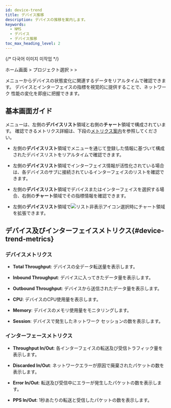 ```yaml
---
id: device-trend
title: デバイス推移
description: デバイスの推移を案内します。
keywords:
  - NMS
  - デバイス
  - デバイス推移
toc_max_heading_level: 2
---
```


{/* 다국어 이미지 미작업 */}

ホーム画面 &gt; プロジェクト選択 &gt; <Cmdname sid="side_device" className="uitext" /> &gt; <Cmdname sid="side_deviceTrend" className="uitext" />

<Cmdname sid="side_deviceTrend" className="uitext" />メニューからデバイスの状態変化に関連するデータをリアルタイムで確認できます。 デバイスとインターフェイスの指標を視覚的に提供することで、ネットワーク 性能の変化を即座に把握できます。

## 基本画面ガイド

<ImgLang img="nms-device-trend.png" desc="Device Trend" />

<Cmdname sid="side_deviceTrend" className="uitext" />メニューは、左側の**デバイスリスト**領域と右側の**チャート**領域で構成されています。 確認できるメトリクス詳細は、下段の[メトリクス案内](#device-trend-metrics)を参照してください。

- 左側の**デバイスリスト**領域で<Cmdname sid="side_deviceManagement" className="uitext" />メニューを通じて登録した情報に基づいて構成されたデバイスリストをリアルタイムで確認できます。

- 左側の**デバイスリスト**領域でインターフェイス情報が活性化されている場合は、各デバイスのサブに接続されているインターフェイスのリストを確認できます。 

- 左側の**デバイスリスト**領域でデバイスまたはインターフェイスを選択する場合、右側の**チャート**領域でその指標情報を確認できます。 

- 左側の**デバイスリスト**領域で![リスト非表示アイコン](/img/ico-collapse-list.svg)選択時にチャート領域を拡張できます。 

## デバイス及びインターフェイスメトリクス{#device-trend-metrics}

### デバイスメトリクス

- **Total Throughput**: デバイスの全データ転送量を表示します。

- **Inbound Throughput**: デバイスに入ってきたデータ量を表示します。

- **Outbound Throughput**: デバイスから送信されたデータ量を表示します。

- **CPU**: デバイスのCPU使用量を表示します。

- **Memory**: デバイスのメモリ使用量をモニタリングします。

- **Session**: デバイスで発生したネットワーク セッションの数を表示します。

### インターフェースメトリクス

- **Throughput In/Out**: 各インターフェイスの転送及び受信トラフィック量を表示します。

- **Discarded In/Out**: ネットワークエラーが原因で廃棄されたパケットの数を表示します。

- **Error In/Out**: 転送及び受信中にエラーが発生したパケットの数を表示します。

- **PPS In/Out**: 1秒あたりの転送と受信したパケットの数を表示します。
